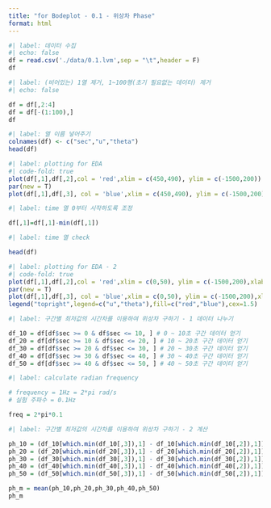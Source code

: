 ```yaml
---
title: "for Bodeplot - 0.1 - 위상차 Phase"
format: html
---
```


```r
#| label: 데이터 수집
#| echo: false
df = read.csv('./data/0.1.lvm',sep = "\t",header = F)
df
```

```r
#| label: (비어있는) 1열 제거, 1~100행(초기 필요없는 데이터) 제거
#| echo: false

df = df[,2:4] 
df = df[-(1:100),]
df
```

```r
#| label: 열 이름 넣어주기
colnames(df) <- c("sec","u","theta")
head(df)
```

```r
#| label: plotting for EDA
#| code-fold: true
plot(df[,1],df[,2],col = 'red',xlim = c(450,490), ylim = c(-1500,200))
par(new = T)
plot(df[,1],df[,3], col = 'blue',xlim = c(450,490), ylim = c(-1500,200))
```

```r
#| label: time 열 0부터 시작하도록 조정

df[,1]=df[,1]-min(df[,1])
```
```r
#| label: time 열 check

head(df)
```

```r
#| label: plotting for EDA - 2
#| code-fold: true
plot(df[,1],df[,2],col = 'red',xlim = c(0,50), ylim = c(-1500,200),xlab = "sec",ylab = "location")
par(new = T)
plot(df[,1],df[,3], col = 'blue',xlim = c(0,50), ylim = c(-1500,200),xlab = "",ylab = "")
legend("topright",legend=c("u","theta"),fill=c("red","blue"),cex=1.5)
```


```r
#| label: 구간별 최저값의 시간차를 이용하여 위상차 구하기 - 1 데이터 나누기

df_10 = df[df$sec >= 0 & df$sec <= 10, ] # 0 ~ 10초 구간 데이터 얻기
df_20 = df[df$sec >= 10 & df$sec <= 20, ] # 10 ~ 20초 구간 데이터 얻기
df_30 = df[df$sec >= 20 & df$sec <= 30, ] # 20 ~ 30초 구간 데이터 얻기
df_40 = df[df$sec >= 30 & df$sec <= 40, ] # 30 ~ 40초 구간 데이터 얻기
df_50 = df[df$sec >= 40 & df$sec <= 50, ] # 40 ~ 50초 구간 데이터 얻기
```

```r
#| label: calculate radian frequency 

# frequency = 1Hz = 2*pi rad/s
# 실험 주파수 = 0.1Hz

freq = 2*pi*0.1

```

```r
#| label: 구간별 최저값의 시간차를 이용하여 위상차 구하기 - 2 계산

ph_10 = (df_10[which.min(df_10[,3]),1] - df_10[which.min(df_10[,2]),1]) * freq
ph_20 = (df_20[which.min(df_20[,3]),1] - df_20[which.min(df_20[,2]),1]) * freq
ph_30 = (df_30[which.min(df_30[,3]),1] - df_30[which.min(df_30[,2]),1]) * freq
ph_40 = (df_40[which.min(df_40[,3]),1] - df_40[which.min(df_40[,2]),1]) * freq
ph_50 = (df_50[which.min(df_50[,3]),1] - df_50[which.min(df_50[,2]),1]) * freq

ph_m = mean(ph_10,ph_20,ph_30,ph_40,ph_50)
ph_m
```


